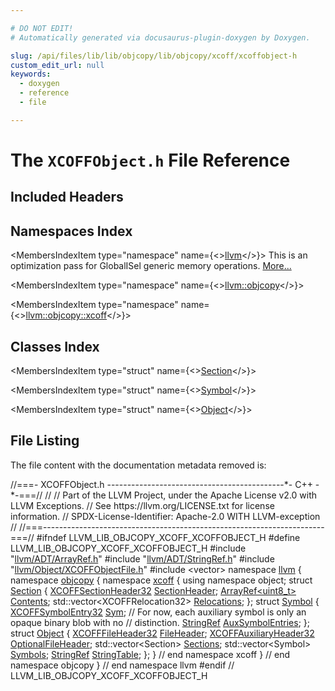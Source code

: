 ```yaml
---

# DO NOT EDIT!
# Automatically generated via docusaurus-plugin-doxygen by Doxygen.

slug: /api/files/lib/lib/objcopy/lib/objcopy/xcoff/xcoffobject-h
custom_edit_url: null
keywords:
  - doxygen
  - reference
  - file

---
```





# The `XCOFFObject.h` File Reference

<DoxygenPage pluginConfig={pluginConfig}>



## Included Headers

<IncludesList>
<IncludesListItem
  filePath="llvm/ADT/ArrayRef.h"
  permalink="/docs/api/files/include/include/llvm/include/llvm/adt/arrayref-h"
  isLocal="true" />
<IncludesListItem
  filePath="llvm/ADT/StringRef.h"
  permalink="/docs/api/files/include/include/llvm/include/llvm/adt/stringref-h"
  isLocal="true" />
<IncludesListItem
  filePath="llvm/Object/XCOFFObjectFile.h"
  permalink="/docs/api/files/include/include/llvm/include/llvm/object/xcoffobjectfile-h"
  isLocal="true" />
<IncludesListItem
  filePath="vector"
  permalink=""
  isLocal="false" />
</IncludesList>

## Namespaces Index

<MembersIndex>

<MembersIndexItem
  type="namespace"
  name={<><a href="/docs/api/namespaces/llvm">llvm</a></>}>
This is an optimization pass for GlobalISel generic memory operations. <a href="/docs/api/namespaces/llvm/#details">More...</a>
</MembersIndexItem>

<MembersIndexItem
  type="namespace"
  name={<><a href="/docs/api/namespaces/llvm/objcopy">llvm::objcopy</a></>}>
</MembersIndexItem>

<MembersIndexItem
  type="namespace"
  name={<><a href="/docs/api/namespaces/llvm/objcopy/xcoff">llvm::objcopy::xcoff</a></>}>
</MembersIndexItem>

</MembersIndex>

## Classes Index

<MembersIndex>

<MembersIndexItem
  type="struct"
  name={<><a href="/docs/api/structs/llvm/objcopy/xcoff/section">Section</a></>}>
</MembersIndexItem>

<MembersIndexItem
  type="struct"
  name={<><a href="/docs/api/structs/llvm/objcopy/xcoff/symbol">Symbol</a></>}>
</MembersIndexItem>

<MembersIndexItem
  type="struct"
  name={<><a href="/docs/api/structs/llvm/objcopy/xcoff/object">Object</a></>}>
</MembersIndexItem>

</MembersIndex>


## File Listing

The file content with the documentation metadata removed is:

<ProgramListing>

<Link id="l00001" /><CodeLine lineNumber="1"><span class="doxyHighlightComment">//===- XCOFFObject.h --------------------------------------------&#42;- C++ -&#42;-===//</span></CodeLine>
<Link id="l00002" /><CodeLine lineNumber="2"><span class="doxyHighlightComment">//</span></CodeLine>
<Link id="l00003" /><CodeLine lineNumber="3"><span class="doxyHighlightComment">// Part of the LLVM Project, under the Apache License v2.0 with LLVM Exceptions.</span></CodeLine>
<Link id="l00004" /><CodeLine lineNumber="4"><span class="doxyHighlightComment">// See https://llvm.org/LICENSE.txt for license information.</span></CodeLine>
<Link id="l00005" /><CodeLine lineNumber="5"><span class="doxyHighlightComment">// SPDX-License-Identifier: Apache-2.0 WITH LLVM-exception</span></CodeLine>
<Link id="l00006" /><CodeLine lineNumber="6"><span class="doxyHighlightComment">//</span></CodeLine>
<Link id="l00007" /><CodeLine lineNumber="7"><span class="doxyHighlightComment">//===----------------------------------------------------------------------===//</span></CodeLine>
<Link id="l00008" /><CodeLine lineNumber="8"></CodeLine>
<Link id="l00009" /><CodeLine lineNumber="9"><span class="doxyHighlightPreprocessor">#ifndef LLVM&#95;LIB&#95;OBJCOPY&#95;XCOFF&#95;XCOFFOBJECT&#95;H</span></CodeLine>
<Link id="l00010" /><CodeLine lineNumber="10"><span class="doxyHighlightPreprocessor">#define LLVM&#95;LIB&#95;OBJCOPY&#95;XCOFF&#95;XCOFFOBJECT&#95;H</span></CodeLine>
<Link id="l00011" /><CodeLine lineNumber="11"></CodeLine>
<Link id="l00012" /><CodeLine lineNumber="12"><span class="doxyHighlightPreprocessor">#include &quot;<a href="/docs/api/files/include/include/llvm/include/llvm/adt/arrayref-h">llvm/ADT/ArrayRef.h</a>&quot;</span></CodeLine>
<Link id="l00013" /><CodeLine lineNumber="13"><span class="doxyHighlightPreprocessor">#include &quot;<a href="/docs/api/files/include/include/llvm/include/llvm/adt/stringref-h">llvm/ADT/StringRef.h</a>&quot;</span></CodeLine>
<Link id="l00014" /><CodeLine lineNumber="14"><span class="doxyHighlightPreprocessor">#include &quot;<a href="/docs/api/files/include/include/llvm/include/llvm/object/xcoffobjectfile-h">llvm/Object/XCOFFObjectFile.h</a>&quot;</span></CodeLine>
<Link id="l00015" /><CodeLine lineNumber="15"><span class="doxyHighlightPreprocessor">#include &lt;vector&gt;</span></CodeLine>
<Link id="l00016" /><CodeLine lineNumber="16"></CodeLine>
<Link id="l00017" /><CodeLine lineNumber="17"><span class="doxyHighlightKeyword">namespace </span><span class="doxyHighlight"><a href="/docs/api/namespaces/llvm">llvm</a> &#123;</span></CodeLine>
<Link id="l00018" /><CodeLine lineNumber="18"><span class="doxyHighlightKeyword">namespace </span><span class="doxyHighlight"><a href="/docs/api/namespaces/llvm/objcopy">objcopy</a> &#123;</span></CodeLine>
<Link id="l00019" /><CodeLine lineNumber="19"><span class="doxyHighlightKeyword">namespace </span><span class="doxyHighlight"><a href="/docs/api/namespaces/llvm/objcopy/xcoff">xcoff</a> &#123;</span></CodeLine>
<Link id="l00020" /><CodeLine lineNumber="20"></CodeLine>
<Link id="l00021" /><CodeLine lineNumber="21"><span class="doxyHighlightKeyword">using namespace </span><span class="doxyHighlight">object;</span></CodeLine>
<Link id="l00022" /><CodeLine lineNumber="22"></CodeLine>
<Link id="l00023" /><CodeLine lineNumber="23" lineLink="/docs/api/structs/llvm/objcopy/xcoff/section"><span class="doxyHighlightKeyword">struct </span><span class="doxyHighlight"><a href="/docs/api/structs/llvm/objcopy/xcoff/section">Section</a> &#123;</span></CodeLine>
<Link id="l00024" /><CodeLine lineNumber="24" lineLink="/docs/api/structs/llvm/objcopy/xcoff/section/#adfbf0f7cded724db196f523337965f79"><span class="doxyHighlight">  <a href="/docs/api/structs/llvm/object/xcoffsectionheader32">XCOFFSectionHeader32</a> <a href="/docs/api/structs/llvm/objcopy/xcoff/section/#adfbf0f7cded724db196f523337965f79">SectionHeader</a>;</span></CodeLine>
<Link id="l00025" /><CodeLine lineNumber="25" lineLink="/docs/api/structs/llvm/objcopy/xcoff/section/#aa76409618aa2b8f0f3a13c3451403b21"><span class="doxyHighlight">  <a href="/docs/api/classes/llvm/arrayref">ArrayRef&lt;uint8&#95;t&gt;</a> <a href="/docs/api/structs/llvm/objcopy/xcoff/section/#aa76409618aa2b8f0f3a13c3451403b21">Contents</a>;</span></CodeLine>
<Link id="l00026" /><CodeLine lineNumber="26" lineLink="/docs/api/structs/llvm/objcopy/xcoff/section/#a63ec94a661a444f14bbfa7fc725b8c74"><span class="doxyHighlight">  std::vector&lt;XCOFFRelocation32&gt; <a href="/docs/api/structs/llvm/objcopy/xcoff/section/#a63ec94a661a444f14bbfa7fc725b8c74">Relocations</a>;</span></CodeLine>
<Link id="l00027" /><CodeLine lineNumber="27"><span class="doxyHighlight">&#125;;</span></CodeLine>
<Link id="l00028" /><CodeLine lineNumber="28"></CodeLine>
<Link id="l00029" /><CodeLine lineNumber="29" lineLink="/docs/api/structs/llvm/objcopy/xcoff/symbol"><span class="doxyHighlightKeyword">struct </span><span class="doxyHighlight"><a href="/docs/api/structs/llvm/objcopy/xcoff/symbol">Symbol</a> &#123;</span></CodeLine>
<Link id="l00030" /><CodeLine lineNumber="30" lineLink="/docs/api/structs/llvm/objcopy/xcoff/symbol/#af9ef6dd18d430da8fa0d44d20bde0749"><span class="doxyHighlight">  <a href="/docs/api/structs/llvm/object/xcoffsymbolentry32">XCOFFSymbolEntry32</a> <a href="/docs/api/structs/llvm/objcopy/xcoff/symbol/#af9ef6dd18d430da8fa0d44d20bde0749">Sym</a>;</span></CodeLine>
<Link id="l00031" /><CodeLine lineNumber="31"><span class="doxyHighlight">  </span><span class="doxyHighlightComment">// For now, each auxiliary symbol is only an opaque binary blob with no</span></CodeLine>
<Link id="l00032" /><CodeLine lineNumber="32"><span class="doxyHighlight">  </span><span class="doxyHighlightComment">// distinction.</span></CodeLine>
<Link id="l00033" /><CodeLine lineNumber="33" lineLink="/docs/api/structs/llvm/objcopy/xcoff/symbol/#aa201da7dfc2cec46c2c568fe58a70bb6"><span class="doxyHighlight">  <a href="/docs/api/classes/llvm/stringref">StringRef</a> <a href="/docs/api/structs/llvm/objcopy/xcoff/symbol/#aa201da7dfc2cec46c2c568fe58a70bb6">AuxSymbolEntries</a>;</span></CodeLine>
<Link id="l00034" /><CodeLine lineNumber="34"><span class="doxyHighlight">&#125;;</span></CodeLine>
<Link id="l00035" /><CodeLine lineNumber="35"></CodeLine>
<Link id="l00036" /><CodeLine lineNumber="36" lineLink="/docs/api/structs/llvm/objcopy/xcoff/object"><span class="doxyHighlightKeyword">struct </span><span class="doxyHighlight"><a href="/docs/api/structs/llvm/objcopy/xcoff/object">Object</a> &#123;</span></CodeLine>
<Link id="l00037" /><CodeLine lineNumber="37" lineLink="/docs/api/structs/llvm/objcopy/xcoff/object/#aa3e62a888c51b69c6ae1f0c40ad657de"><span class="doxyHighlight">  <a href="/docs/api/structs/llvm/object/xcofffileheader32">XCOFFFileHeader32</a> <a href="/docs/api/structs/llvm/objcopy/xcoff/object/#aa3e62a888c51b69c6ae1f0c40ad657de">FileHeader</a>;</span></CodeLine>
<Link id="l00038" /><CodeLine lineNumber="38" lineLink="/docs/api/structs/llvm/objcopy/xcoff/object/#a5f248ff02318c888eca1da71a2f1d613"><span class="doxyHighlight">  <a href="/docs/api/structs/llvm/object/xcoffauxiliaryheader32">XCOFFAuxiliaryHeader32</a> <a href="/docs/api/structs/llvm/objcopy/xcoff/object/#a5f248ff02318c888eca1da71a2f1d613">OptionalFileHeader</a>;</span></CodeLine>
<Link id="l00039" /><CodeLine lineNumber="39" lineLink="/docs/api/structs/llvm/objcopy/xcoff/object/#ac3350c7f40f3db4f44f3dc0db1c3f421"><span class="doxyHighlight">  std::vector&lt;Section&gt; <a href="/docs/api/structs/llvm/objcopy/xcoff/object/#ac3350c7f40f3db4f44f3dc0db1c3f421">Sections</a>;</span></CodeLine>
<Link id="l00040" /><CodeLine lineNumber="40" lineLink="/docs/api/structs/llvm/objcopy/xcoff/object/#a79c9355f786004b76aa6976c988920f0"><span class="doxyHighlight">  std::vector&lt;Symbol&gt; <a href="/docs/api/structs/llvm/objcopy/xcoff/object/#a79c9355f786004b76aa6976c988920f0">Symbols</a>;</span></CodeLine>
<Link id="l00041" /><CodeLine lineNumber="41" lineLink="/docs/api/structs/llvm/objcopy/xcoff/object/#a28f4fb5f2a912c7eb362dc73307f74db"><span class="doxyHighlight">  <a href="/docs/api/classes/llvm/stringref">StringRef</a> <a href="/docs/api/structs/llvm/objcopy/xcoff/object/#a28f4fb5f2a912c7eb362dc73307f74db">StringTable</a>;</span></CodeLine>
<Link id="l00042" /><CodeLine lineNumber="42"><span class="doxyHighlight">&#125;;</span></CodeLine>
<Link id="l00043" /><CodeLine lineNumber="43"></CodeLine>
<Link id="l00044" /><CodeLine lineNumber="44"><span class="doxyHighlight">&#125; </span><span class="doxyHighlightComment">// end namespace xcoff</span></CodeLine>
<Link id="l00045" /><CodeLine lineNumber="45"><span class="doxyHighlight">&#125; </span><span class="doxyHighlightComment">// end namespace objcopy</span></CodeLine>
<Link id="l00046" /><CodeLine lineNumber="46"><span class="doxyHighlight">&#125; </span><span class="doxyHighlightComment">// end namespace llvm</span></CodeLine>
<Link id="l00047" /><CodeLine lineNumber="47"></CodeLine>
<Link id="l00048" /><CodeLine lineNumber="48"><span class="doxyHighlightPreprocessor">#endif </span><span class="doxyHighlightComment">// LLVM&#95;LIB&#95;OBJCOPY&#95;XCOFF&#95;XCOFFOBJECT&#95;H</span></CodeLine>

</ProgramListing>


</DoxygenPage>
